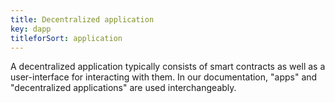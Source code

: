 ```yaml
---
title: Decentralized application
key: dapp
titleforSort: application
---
```


A decentralized application typically consists of smart contracts as well as a user-interface for interacting with them.
In our documentation, "apps" and "decentralized applications" are used interchangeably.

